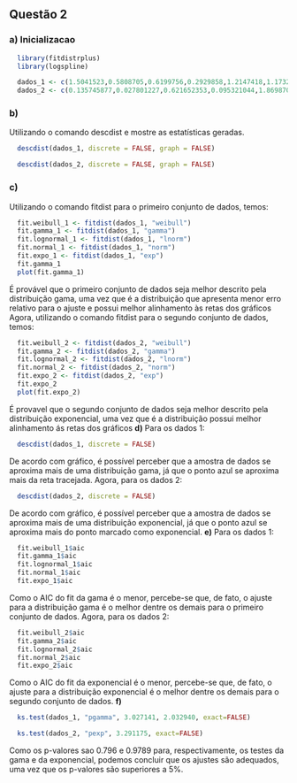 ## Questão 2
### a) Inicializacao
```r
  library(fitdistrplus)
  library(logspline)

  dados_1 <- c(1.5041523,0.5808705,0.6199756,0.2929858,1.2147418,1.1732594,1.8467931,0.7269610,1.3092812,1.9265448,1.7282812,0.2361632,1.3106581,1.8019292,0.7897818,0.5677988,0.7992817,1.3368005,1.2402656,1.0252386,0.7782393,1.8047716,1.3223821,1.5032899,0.5043259,0.7875174,1.3770674,2.0943592,0.6022997,0.9593989,1.7036922,2.6670048,2.6438775,0.7397409,0.7936696,1.7057606,1.0584502,1.3058469,0.7387255,0.8124776,0.9361091,3.1731695,1.3352055,1.4133855,5.2968719,1.9832667,0.7440084,0.4248801,0.9498297,1.3469362,2.8214065,0.6614477,1.0883973,0.7282942,0.9769054,1.8420575,2.3072208,2.2274732,1.9796718,0.3295184,0.9405720,0.9310785,1.0965863,2.5541585,1.0535822,2.3664379,0.7059021,0.8207271,2.6552079,1.3429702,1.0279349,3.3498766,0.4311925,2.0247835,3.2485039,0.6969921,0.8531717,0.7425681,1.1210406,0.6980474,0.9164595,0.8826692,3.7151028,0.6687568,2.2966736,1.3194069,1.1948272,1.3778784,0.9762028,0.3688774,3.1177911,1.6918782,2.1557233,0.9459414,1.6573522,3.1006086,2.0334823,1.3492192,0.9225732,0.8672477,0.9157428,2.1645084,2.8926458,0.8489437,1.0108665,2.3796070,0.6586505,2.2196382,1.0228407,0.6982244,0.2132779,1.0109585,0.4677821,1.5989773,0.4041169,0.8082916,1.1985266,1.4867111,1.5770678,0.4698882,2.3465176,1.0161216,2.2714103,1.4503062,1.1971287,3.6659271,0.7124729,0.9414630,0.9433260,1.4497606,0.8226787,2.0708662,1.1240895,2.0393229,1.1357822,1.3059311,3.3954544,0.6300943,2.7067416,2.1206116,3.3834169,2.3014790,3.0782228,1.2724096,0.1266975,1.5155155,1.3468412,1.7523991,1.1112829,0.7608809,1.4909929,1.4627506,0.7571807,0.3657977,1.5669474,0.4907667,1.3900836,2.2495471,0.2139862,0.9391391,1.9603337,3.3148988,0.6518895,2.5466493,0.5710819,1.5015009,2.0098511,1.1778841,1.1479635,1.8418899,0.5773628,4.4375189,1.3650535,1.1870664,1.8875720,0.7358844,1.1905181,1.0852035,1.1469524,1.4091236,1.1054257,1.9829842,1.0390362,0.5345018,1.5944451,1.5816388,3.0905316,1.9896006,1.7446187,2.2667180,3.3329492,1.3043072,2.7600491,2.9258039,2.2056283,3.1321799,1.7399257,2.3732162,1.3734298,2.2825318)
  dados_2 <- c(0.135745877,0.027801227,0.621652353,0.095321044,1.869870340,0.014069777,0.504712899,0.270444944,0.576460138,0.005244953,0.936594569,0.130279071,0.430019019,0.035218066,0.051220665,0.124571041,0.001452129,0.156699314,0.667367992,0.148696015,0.203032559,0.461745278,0.226200658,0.207342385,1.558929738,1.158500960,1.190100572,0.073877536,0.002882042,0.285999960,0.197961280,0.002450782,0.117422417,0.823656309,0.483333328,0.256101702,0.179120440,0.285672990,0.094713525,0.004261414,0.172451624,0.368246508,0.009838463,0.018810369,0.248264716,0.012309449,0.023138785,0.271411639,0.011129531,1.154086895,1.642427894,0.278249043,0.190375739,0.090812879,0.306375732,0.250538630,0.077316298,0.067569492,0.325069291,0.174358200,0.183772838,0.880181303,0.144499032,0.096748222,0.014913878,0.182470900,0.774014199,0.558953431,0.352720011,0.242701482,0.036937211,0.139831359,0.472429492,0.550160959,0.839331649,0.315060278,0.031654863,0.039161726,0.719263982,0.573912601,0.136703177,0.961008263,0.048017040,0.185566401,0.328022965,0.119452123,0.243631968,0.219705660,0.097780005,0.066600558,0.801893259,0.118525130,0.093894267,0.171407918,0.643806344,0.407935065,0.152538030,0.828248148,0.976135633,0.171226832,0.207437576,0.017928718,0.367974024,0.382116212,0.286310664,0.505668897,0.360619205,0.165460542,0.008312899,0.252883669,0.011634083,0.044036550,0.170796889,0.045739186,0.185238254,0.398405637,0.802744804,0.158099895,0.099592021,0.504599043,0.590550999,0.127166253,0.263399287,0.356424774,0.133379485,0.306932273,0.008835144,0.082912672,0.299665398,0.395902839,0.288065352,0.416609368,0.425272599,0.081970793,0.364722787,0.470545174,0.365572170,0.254081884,0.040392956,0.006842856,0.219337219,0.709242548,0.090783459,0.136946995,0.241943526,0.150708772,0.232528072,0.178806500,0.780281055,0.058001616,0.663619368,0.027661134,0.305272966,0.108765794,0.020940101,0.180222932,0.399359775,0.052619596,0.271973094,0.083619983,0.230549254,0.374328547,0.195312768,0.325166674,0.177682987,0.459848603,0.062554212,0.116410517,0.927643021,0.089508583,0.029201016,0.450543533,0.117983311,0.605630701,0.168612252,0.218150004,0.024357025,0.121119796,0.013646747,0.102652334,0.294725991,0.046641126,0.190074488,0.458263101,0.572174949,0.284940300,0.758176183,0.114249664,0.320503851,0.388042935,0.256721099,0.139473681,0.459000828,0.074468144,0.300181977,0.476743803,0.192778245,0.724294947,0.489985630,0.018394502)
```

### b)
Utilizando o comando descdist e mostre as estatísticas geradas.
```r
  descdist(dados_1, discrete = FALSE, graph = FALSE)
```
```r
  descdist(dados_2, discrete = FALSE, graph = FALSE)
```

### c)
Utilizando o comando fitdist para o primeiro conjunto de dados, temos:
```r
  fit.weibull_1 <- fitdist(dados_1, "weibull")
  fit.gamma_1 <- fitdist(dados_1, "gamma")
  fit.lognormal_1 <- fitdist(dados_1, "lnorm")
  fit.normal_1 <- fitdist(dados_1, "norm")
  fit.expo_1 <- fitdist(dados_1, "exp")
  fit.gamma_1
  plot(fit.gamma_1)
```
É provável que o primeiro conjunto de dados seja melhor descrito pela distribuição gama, uma vez que é a distribuição que apresenta menor erro relativo para o ajuste e possui melhor alinhamento às retas dos gráficos
\newline
\newline
Agora, utilizando o comando fitdist para o segundo conjunto de dados, temos:
```r
  fit.weibull_2 <- fitdist(dados_2, "weibull")
  fit.gamma_2 <- fitdist(dados_2, "gamma")
  fit.lognormal_2 <- fitdist(dados_2, "lnorm")
  fit.normal_2 <- fitdist(dados_2, "norm")
  fit.expo_2 <- fitdist(dados_2, "exp")
  fit.expo_2
  plot(fit.expo_2)
```
É provavel que o segundo conjunto de dados seja melhor descrito pela distribuição exponencial, uma vez que é a distribuição possui melhor alinhamento ás retas dos gráficos
\newline
\newline
**d)**
\newline
Para os dados 1:
```r
  descdist(dados_1, discrete = FALSE)
```
De acordo com gráfico, é possível perceber que a amostra de dados se aproxima mais de uma distribuição gama, já que o ponto azul se aproxima mais da reta tracejada.
Agora, para os dados 2:
```r
  descdist(dados_2, discrete = FALSE)
```
De acordo com gráfico, é possível perceber que a amostra de dados se aproxima mais de uma distribuição exponencial, já que o ponto azul se aproxima mais do ponto marcado como exponencial.
\newline
\newline
**e)**
\newline
Para os dados 1:
```r
  fit.weibull_1$aic
  fit.gamma_1$aic
  fit.lognormal_1$aic
  fit.normal_1$aic
  fit.expo_1$aic
```
Como o AIC do fit da gama é o menor, percebe-se que, de fato, o ajuste para a distribuição gama é o melhor dentre os demais para o primeiro conjunto de dados.
\newline
\newline
Agora, para os dados 2:
```r
  fit.weibull_2$aic
  fit.gamma_2$aic
  fit.lognormal_2$aic
  fit.normal_2$aic
  fit.expo_2$aic
```
Como o AIC do fit da exponencial é o menor, percebe-se que, de fato, o ajuste para a distribuição exponencial é o melhor dentre os demais para o segundo conjunto de dados.
\newline
\newline
**f)**
\newline
```r
  ks.test(dados_1, "pgamma", 3.027141, 2.032940, exact=FALSE)
```
```r
  ks.test(dados_2, "pexp", 3.291175, exact=FALSE)
```
Como os p-valores sao 0.796 e 0.9789 para, respectivamente, os testes da gama e da exponencial, podemos concluir que os ajustes são adequados, uma vez que os p-valores são superiores a 5%.